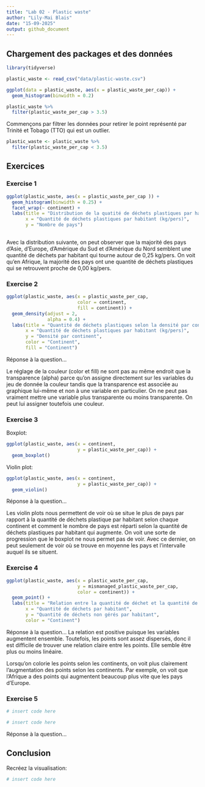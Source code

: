 ```yaml
---
title: "Lab 02 - Plastic waste"
author: "Lily-Mai Blais"
date: "15-09-2025"
output: github_document
---
```


## Chargement des packages et des données

```r
library(tidyverse) 
```

```r
plastic_waste <- read_csv("data/plastic-waste.csv")

ggplot(data = plastic_waste, aes(x = plastic_waste_per_cap)) +
  geom_histogram(binwidth = 0.2)

plastic_waste %>%
  filter(plastic_waste_per_cap > 3.5)
```

Commençons par filtrer les données pour retirer le point représenté par Trinité et Tobago (TTO) qui est un outlier.

```r
plastic_waste <- plastic_waste %>%
  filter(plastic_waste_per_cap < 3.5)
```


## Exercices

### Exercise 1

```r

ggplot(plastic_waste, aes(x = plastic_waste_per_cap )) +
  geom_histogram(binwidth = 0.25) +
  facet_wrap(~ continent) +
  labs(title = "Distribution de la quatité de déchets plastiques par habitant classée par continent",
       x = "Quantité de déchets plastiques par habitant (kg/pers)",
       y = "Nombre de pays") 
  
```
Avec la distribution suivante, on peut observer que la majorité des pays d'Asie, d'Europe, d'Amérique du Sud et d'Amérique du Nord semblent une quantité de déchets par habitant qui tourne autour de 0,25 kg/pers. On voit qu'en Afrique, la majorité des pays ont une quantité de déchets plastiques qui se retrouvent proche de 0,00 kg/pers. 

### Exercise 2

```r

ggplot(plastic_waste, aes(x = plastic_waste_per_cap,
                          color = continent,
                          fill = continent)) + 
  geom_density(adjust = 2,
               alpha = 0.4) + 
  labs(title = "Quantité de déchets plastiques selon la densité par continent",
       x = "Quantité de déchets plastiques par habitant (kg/pers)",
       y = "Densité par continent",
       color = "Continent",
       fill = "Continent")
```

Réponse à la question...

Le réglage de la couleur (color et fill) ne sont pas au même endroit que la transparence (alpha) parce qu'on assigne directement sur les variables du jeu de donnée la couleur tandis que la transparence est associée au graphique lui-même et non à une variable en particulier. On ne peut pas vraiment mettre une variable plus transparente ou moins transparente. On peut lui assigner toutefois une couleur. 


### Exercise 3

Boxplot:

```r
ggplot(plastic_waste, aes(x = continent,
                          y = plastic_waste_per_cap)) + 
  geom_boxplot()
```

Violin plot:

```r
ggplot(plastic_waste, aes(x = continent,
                          y = plastic_waste_per_cap)) +
  geom_violin()
```

Réponse à la question...

Les violin plots nous permettent de voir où se situe le plus de pays par rapport à la quantité de déchets plastique par habitant selon chaque continent et comment le nombre de pays est réparti selon la quantité de déchets plastiques par habitant qui augmente. On voit une sorte de progression que le boxplot ne nous permet pas de voir. Avec ce dernier, on peut seulement de voir où se trouve en moyenne les pays et l'intervalle auquel ils se situent. 

### Exercise 4


```r
ggplot(plastic_waste, aes(x = plastic_waste_per_cap,
                          y = mismanaged_plastic_waste_per_cap,
                          color = continent)) + 
  geom_point() + 
  labs(title = "Relation entre la quantité de déchet et la quantité de déchets non gérés par habitant",
       x = "Quantité de déchets par habitant",
       y = "Quantité de déchets non gérés par habitant",
       color = "Continent")
```

Réponse à la question...
La relation est positive puisque les variables augmentent ensemble. Toutefois, les points sont assez dispersés, donc il est difficile de trouver une relation claire entre les points. Elle semble être plus ou moins linéaire.

Lorsqu'on colorie les points selon les continents, on voit plus clairement l'augmentation des points selon les continents. Par exemple, on voit que l'Afrique a des points qui augmentent beaucoup plus vite que les pays d'Europe. 


### Exercise 5


```r
# insert code here
```

```r
# insert code here
```

Réponse à la question...

## Conclusion

Recréez la visualisation:

```r
# insert code here
```
